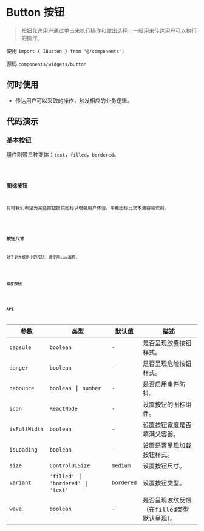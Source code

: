 # Button 按钮

> 按钮允许用户通过单击来执行操作和做出选择，一般用来传达用户可以执行的操作。

使用 `import { IButton } from "@/components";`

源码 `components/widgets/button`

## 何时使用

* 传达用户可以采取的操作，触发相应的业务逻辑。

## 代码演示

### 基本按钮

组件附带三种变体：`text`，`filled`，`bordered`。

<code src='@examples/button/basic' />

### 图标按钮

有时我们希望为某些按钮提供图标以增强用户体验，毕竟图标比文本更容易识别。

<code src='@examples/button/icon' />

### 按钮尺寸

对于更大或更小的按钮，请使用`size`属性。

<code src='@examples/button/size' />

### 异步按钮

<code src='@examples/button/promise' />

## API

| 参数 | 类型 | 默认值 | 描述 |
| ------------- | --------------------------------------- | ------------ | ------------ |
| `capsule`     | `boolean`                               | `-`          | 是否呈现胶囊按钮样式。|
| `danger`      | `boolean`                               | `-`          | 是否呈现危险按钮样式。|
| `debounce`    | `boolean` \| `number`                   | `-`          | 是否启用事件防抖。|
| `icon`        | `ReactNode`                             | `-`          | 设置按钮的图标组件。|
| `isFullWidth` | `boolean`                               | `-`          | 设置按钮宽度是否填满父容器。|
| `isLoading`   | `boolean`                               | `-`          | 设置是否呈现加载按钮样式。|
| `size`        | `ControlUISize`                         | `medium`     | 设置按钮尺寸。|
| `variant`     | `'filled'` \| `'bordered'` \| `'text'`  | `bordered`   | 设置按钮类型。|
| `wave`        | `boolean`                               | `-`          | 是否呈现波纹反馈（在filled类型默认呈现）。|
